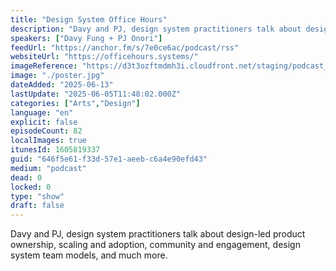 ```yaml
---
title: "Design System Office Hours"
description: "Davy and PJ, design system practitioners talk about design-led product ownership, scaling and adoption, community and engagement, design system team models, and much more."
speakers: ["Davy Fung + PJ Onori"]
feedUrl: "https://anchor.fm/s/7e0ce6ac/podcast/rss"
websiteUrl: "https://officehours.systems/"
imageReference: "https://d3t3ozftmdmh3i.cloudfront.net/staging/podcast_uploaded_nologo/21047747/21047747-1699427880984-48d6ab24edbb5.jpg"
image: "./poster.jpg"
dateAdded: "2025-06-13"
lastUpdate: "2025-06-05T11:48:02.000Z"
categories: ["Arts","Design"]
language: "en"
explicit: false
episodeCount: 82
localImages: true
itunesId: 1605819337
guid: "646f5e61-f33d-57e1-aeeb-c6a4e90efd43"
medium: "podcast"
dead: 0
locked: 0
type: "show"
draft: false
---
```


Davy and PJ, design system practitioners talk about design-led product ownership, scaling and adoption, community and engagement, design system team models, and much more.
